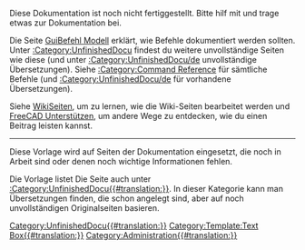 <div class="UnfinishedDocu">

Diese Dokumentation ist noch nicht fertiggestellt. Bitte hilf mit und trage etwas zur Dokumentation bei.

Die Seite [[GuiCommand_model/de|GuiBefehl Modell]] erklärt, wie Befehle dokumentiert werden sollten. Unter [[:Category:UnfinishedDocu]] findest du weitere unvollständige Seiten wie diese (und unter [[:Category:UnfinishedDocu/de]] unvollständige Übersetzungen). Siehe [[:Category:Command Reference]] für sämtliche Befehle (und [[:Category:UnfinishedDocu/de]] für vorhandene Übersetzungen).

Siehe [[WikiPages/de|WikiSeiten]], um zu lernen, wie die Wiki-Seiten bearbeitet werden und [[Help FreeCAD/de|FreeCAD Unterstützen]], um andere Wege zu entdecken, wie du einen Beitrag leisten kannst.
</div>[[Category:UnfinishedDocu{{#translation:}}]]<noinclude>

----

Diese Vorlage wird auf Seiten der Dokumentation eingesetzt, die noch in Arbeit sind oder denen noch wichtige Informationen fehlen.

Die Vorlage listet Die Seite auch unter [[:Category:UnfinishedDocu{{#translation:}}]]. In dieser Kategorie kann man Übersetzungen finden, die schon angelegt sind, aber auf noch unvollständigen Originalseiten basieren.

[[Category:Template:Text Box{{#translation:}}]]
[[Category:Administration{{#translation:}}]]
</noinclude>